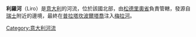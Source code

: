 {{Infobox river
| name              = Liro
| image             = 
| image_caption     = 
| source1_location  =
| mouth             = [[梅拉河_(波河流域)|梅拉河]]
| mouth_location    = 
| mouth_coordinates = {{coord|46.3078|9.3913|region:IT_type:river|display=it}}
| progression       = [[梅拉河_(波河流域)|梅拉河]]→ [[科莫湖|科莫湖]]
| subdivision_type1 = 国家
| subdivision_name1 = {{ITA}}
| length            = 
| source1_elevation =
| discharge1_avg    =
| basin_size        =
}}
'''利羅河'''（Liro）是[[意大利|意大利]]的河流，位於該國北部，由[[松德里奧省|松德里奧省]]負責管轄，發源自[[瑞士|瑞士]]附近的邊境，最終在[[普拉塔坎波爾塔喬|普拉塔坎波爾塔喬]]注入[[梅拉河_(波河流域)|梅拉河]]。

{{Italy-geo-stub}}
{{DEFAULTSORT:liro}}
[[Category:意大利河流|Category:意大利河流]]
